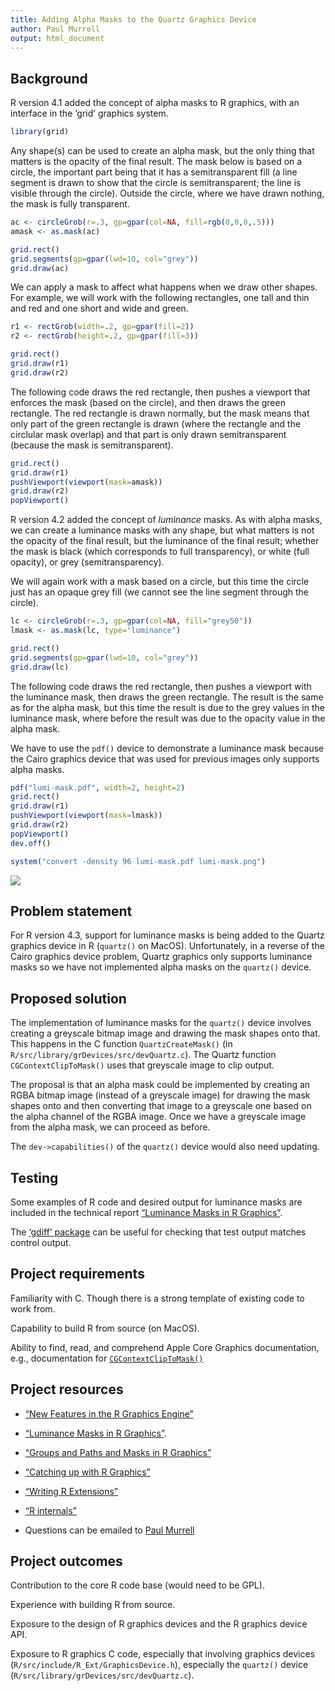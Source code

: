```yaml
---
title: Adding Alpha Masks to the Quartz Graphics Device
author: Paul Murrell
output: html_document
---
```


## Background

R version 4.1 added the concept of alpha masks to R graphics,
with an interface in the 'grid' graphics system.

```r
library(grid)
```

Any shape(s) can be used to create an alpha mask, but the only thing that
matters is the opacity of the final result.  The mask below is based
on a circle,
the important part being that it has a semitransparent fill 
(a line segment is drawn to show that the circle is semitransparent;
the line is visible through the circle).
Outside the circle, where we have drawn nothing, the mask is fully transparent.

```r
ac <- circleGrob(r=.3, gp=gpar(col=NA, fill=rgb(0,0,0,.5)))
amask <- as.mask(ac)
```

```r
grid.rect()
grid.segments(gp=gpar(lwd=10, col="grey"))
grid.draw(ac)
```

We can apply a mask to affect what happens when we draw other shapes.
For example, we will work with the following rectangles, one tall and thin
and red and one short and wide and green.

```r
r1 <- rectGrob(width=.2, gp=gpar(fill=2))
r2 <- rectGrob(height=.2, gp=gpar(fill=3))
```

```r
grid.rect()
grid.draw(r1)
grid.draw(r2)
```

The following code draws the red rectangle, then pushes a viewport
that enforces the mask (based on the circle), and then draws the 
green rectangle.  The red rectangle is drawn normally, but the mask
means that only part of the green rectangle is drawn (where the 
rectangle and the circlular mask overlap) and that part
is only drawn semitransparent (because the mask is semitransparent).

```r
grid.rect()
grid.draw(r1)
pushViewport(viewport(mask=amask))
grid.draw(r2)
popViewport()
```

R version 4.2 added the concept of *luminance* masks.  As with alpha masks,
we can create a luminance masks with any shape, but what matters is 
not the opacity of the final result, but the luminance of the final result;
whether the mask is black (which corresponds to full transparency),
or white (full opacity), or grey (semitransparency).

We will again work with a mask based on a circle, but this time the 
circle just has an opaque grey fill (we cannot see the line
segment through the circle).

```r
lc <- circleGrob(r=.3, gp=gpar(col=NA, fill="grey50"))
lmask <- as.mask(lc, type="luminance")
```

```r
grid.rect()
grid.segments(gp=gpar(lwd=10, col="grey"))
grid.draw(lc)
```

The following code draws the red rectangle, then pushes a viewport
with the luminance mask, then draws the green rectangle.
The result is the same as for the alpha mask, but this time the result is due
to the grey values in the luminance mask, where before the result
was due to the opacity value in the alpha mask.

We have to use the `pdf()` device to demonstrate a luminance mask
because the Cairo graphics device that was used for previous images
only supports alpha masks.

```r
pdf("lumi-mask.pdf", width=2, height=2)
grid.rect()
grid.draw(r1)
pushViewport(viewport(mask=lmask))
grid.draw(r2)
popViewport()
dev.off()
```

```r
system("convert -density 96 lumi-mask.pdf lumi-mask.png")
```

![](lumi-mask.png)

## Problem statement

For R version 4.3, 
support for luminance masks is being added to the Quartz graphics device in R
(`quartz()` on MacOS).
Unfortunately, in a reverse of the Cairo graphics device problem,
Quartz graphics only supports luminance masks so we have not implemented
alpha masks on the `quartz()` device.

## Proposed solution

The implementation of luminance masks for the `quartz()` device
involves creating a greyscale bitmap image and drawing the mask shapes onto
that.  This happens in the C function `QuartzCreateMask()`
(in `R/src/library/grDevices/src/devQuartz.c`).
The Quartz function `CGContextClipToMask()` uses that greyscale
image to clip output.

The proposal is that an alpha mask could be implemented by
creating an RGBA bitmap image (instead of a greyscale image) for drawing the
mask shapes onto and then converting that image to a greyscale one
based on the alpha channel of the RGBA image.  Once we have a greyscale
image from the alpha mask, we can proceed as before.

The `dev->capabilities()` of the `quartz()` device would also need
updating.

## Testing

Some examples of R code and desired output for luminance masks
are included in the technical report
["Luminance Masks in R Graphics"](https://stattech.wordpress.fos.auckland.ac.nz/2021/12/01/2021-04-luminance-masks-in-r-graphics/).

The ['gdiff' package](https://cran.rstudio.com/web/packages/gdiff/)
can be useful for checking that test output matches control output.

## Project requirements

Familiarity with C.  Though there is a strong template of existing code
to work from.

Capability to build R from source (on MacOS).

Ability to find, read, and comprehend Apple Core Graphics documentation,
e.g., documentation for 
[`CGContextClipToMask()`](https://developer.apple.com/documentation/coregraphics/1456497-cgcontextcliptomask)

## Project resources

* ["New Features in the R Graphics Engine"](https://developer.r-project.org/Blog/public/2020/07/15/new-features-in-the-r-graphics-engine/)
* ["Luminance Masks in R Graphics"](https://stattech.wordpress.fos.auckland.ac.nz/2021/12/01/2021-04-luminance-masks-in-r-graphics/).
* ["Groups and Paths and Masks in R Graphics"](https://developer.r-project.org/Blog/public/2021/12/06/groups-and-paths-and-masks-in-r-graphics/index.html)
* ["Catching up with R Graphics"](https://stattech.wordpress.fos.auckland.ac.nz/2020/07/14/2020-04-catching-up-with-r-graphics/)

* ["Writing R Extensions"](https://cran.r-project.org/doc/manuals/r-devel/R-exts.html)
* ["R internals"](https://cran.r-project.org/doc/manuals/r-devel/R-ints.html)

* Questions can be emailed to [Paul Murrell](mailto:paul@stat.auckland.ac.nz)

## Project outcomes

Contribution to the core R code base (would need to be GPL).

Experience with building R from source.

Exposure to the design of R graphics devices and the R graphics device
API.

Exposure to R graphics C code, especially that involving graphics devices
(`R/src/include/R_Ext/GraphicsDevice.h`),
especially the `quartz()` device (`R/src/library/grDevices/src/devQuartz.c`).

